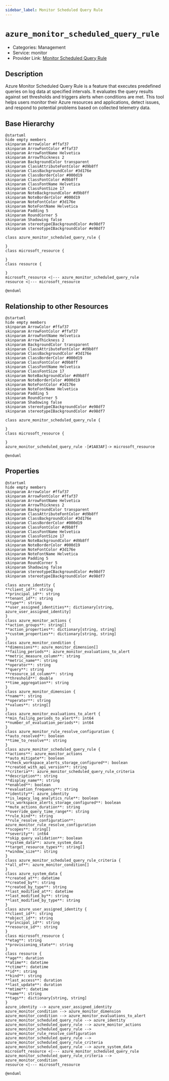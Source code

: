 ```yaml
---
sidebar_label: Monitor Scheduled Query Rule
---
```


# `azure_monitor_scheduled_query_rule`

- Categories: Management
- Service: monitor
- Provider Link: [Monitor Scheduled Query Rule](https://learn.microsoft.com/en-us/azure/azure-monitor/alerts/alerts-scheduled-query)

## Description

Azure Monitor Scheduled Query Rule is a feature that executes predefined queries on log data at specified intervals. It evaluates the query results against set thresholds and triggers alerts when conditions are met. This tool helps users monitor their Azure resources and applications, detect issues, and respond to potential problems based on collected telemetry data.

## Base Hierarchy

<ZoomPanPinch>

```kroki imgType="plantuml" imgAlt="Hierarchy of Monitor Scheduled Query Rule"
@startuml
hide empty members
skinparam ArrowColor #ffaf37
skinparam ArrowFontColor #ffaf37
skinparam ArrowFontName Helvetica
skinparam ArrowThickness 2
skinparam BackgroundColor transparent
skinparam ClassAttributeFontColor #d9b8ff
skinparam ClassBackgroundColor #3d176e
skinparam ClassBorderColor #000d19
skinparam ClassFontColor #d9b8ff
skinparam ClassFontName Helvetica
skinparam ClassFontSize 17
skinparam NoteBackgroundColor #d9b8ff
skinparam NoteBorderColor #000d19
skinparam NoteFontColor #3d176e
skinparam NoteFontName Helvetica
skinparam Padding 5
skinparam RoundCorner 5
skinparam Shadowing false
skinparam stereotypeCBackgroundColor #e98df7
skinparam stereotypeIBackgroundColor #e98df7

class azure_monitor_scheduled_query_rule {

}
class microsoft_resource {

}
class resource {

}
microsoft_resource <|--- azure_monitor_scheduled_query_rule
resource <|--- microsoft_resource

@enduml
```

</ZoomPanPinch>

## Relationship to other Resources

<ZoomPanPinch>

```kroki imgType="plantuml" imgAlt="Diagram of Monitor Scheduled Query Rule resource relationships"
@startuml
hide empty members
skinparam ArrowColor #ffaf37
skinparam ArrowFontColor #ffaf37
skinparam ArrowFontName Helvetica
skinparam ArrowThickness 2
skinparam BackgroundColor transparent
skinparam ClassAttributeFontColor #d9b8ff
skinparam ClassBackgroundColor #3d176e
skinparam ClassBorderColor #000d19
skinparam ClassFontColor #d9b8ff
skinparam ClassFontName Helvetica
skinparam ClassFontSize 17
skinparam NoteBackgroundColor #d9b8ff
skinparam NoteBorderColor #000d19
skinparam NoteFontColor #3d176e
skinparam NoteFontName Helvetica
skinparam Padding 5
skinparam RoundCorner 5
skinparam Shadowing false
skinparam stereotypeCBackgroundColor #e98df7
skinparam stereotypeIBackgroundColor #e98df7

class azure_monitor_scheduled_query_rule {

}
class microsoft_resource {

}
azure_monitor_scheduled_query_rule -[#1A83AF]-> microsoft_resource

@enduml
```

</ZoomPanPinch>

## Properties

<ZoomPanPinch>

```kroki imgType="plantuml" imgAlt="Diagram of Monitor Scheduled Query Rule data model"
@startuml
hide empty members
skinparam ArrowColor #ffaf37
skinparam ArrowFontColor #ffaf37
skinparam ArrowFontName Helvetica
skinparam ArrowThickness 2
skinparam BackgroundColor transparent
skinparam ClassAttributeFontColor #d9b8ff
skinparam ClassBackgroundColor #3d176e
skinparam ClassBorderColor #000d19
skinparam ClassFontColor #d9b8ff
skinparam ClassFontName Helvetica
skinparam ClassFontSize 17
skinparam NoteBackgroundColor #d9b8ff
skinparam NoteBorderColor #000d19
skinparam NoteFontColor #3d176e
skinparam NoteFontName Helvetica
skinparam Padding 5
skinparam RoundCorner 5
skinparam Shadowing false
skinparam stereotypeCBackgroundColor #e98df7
skinparam stereotypeIBackgroundColor #e98df7

class azure_identity {
**client_id**: string
**principal_id**: string
**tenant_id**: string
**type**: string
**user_assigned_identities**: dictionary[string, azure_user_assigned_identity]
}
class azure_monitor_actions {
**action_groups**: string[]
**action_properties**: dictionary[string, string]
**custom_properties**: dictionary[string, string]
}
class azure_monitor_condition {
**dimensions**: azure_monitor_dimension[]
**failing_periods**: azure_monitor_evaluations_to_alert
**metric_measure_column**: string
**metric_name**: string
**operator**: string
**query**: string
**resource_id_column**: string
**threshold**: double
**time_aggregation**: string
}
class azure_monitor_dimension {
**name**: string
**operator**: string
**values**: string[]
}
class azure_monitor_evaluations_to_alert {
**min_failing_periods_to_alert**: int64
**number_of_evaluation_periods**: int64
}
class azure_monitor_rule_resolve_configuration {
**auto_resolved**: boolean
**time_to_resolve**: string
}
class azure_monitor_scheduled_query_rule {
**actions**: azure_monitor_actions
**auto_mitigate**: boolean
**check_workspace_alerts_storage_configured**: boolean
**created_with_api_version**: string
**criteria**: azure_monitor_scheduled_query_rule_criteria
**description**: string
**display_name**: string
**enabled**: boolean
**evaluation_frequency**: string
**identity**: azure_identity
**is_legacy_log_analytics_rule**: boolean
**is_workspace_alerts_storage_configured**: boolean
**mute_actions_duration**: string
**override_query_time_range**: string
**rule_kind**: string
**rule_resolve_configuration**: azure_monitor_rule_resolve_configuration
**scopes**: string[]
**severity**: int64
**skip_query_validation**: boolean
**system_data**: azure_system_data
**target_resource_types**: string[]
**window_size**: string
}
class azure_monitor_scheduled_query_rule_criteria {
**all_of**: azure_monitor_condition[]
}
class azure_system_data {
**created_at**: datetime
**created_by**: string
**created_by_type**: string
**last_modified_at**: datetime
**last_modified_by**: string
**last_modified_by_type**: string
}
class azure_user_assigned_identity {
**client_id**: string
**object_id**: string
**principal_id**: string
**resource_id**: string
}
class microsoft_resource {
**etag**: string
**provisioning_state**: string
}
class resource {
**age**: duration
**atime**: datetime
**ctime**: datetime
**id**: string
**kind**: string
**last_access**: duration
**last_update**: duration
**mtime**: datetime
**name**: string
**tags**: dictionary[string, string]
}
azure_identity --> azure_user_assigned_identity
azure_monitor_condition --> azure_monitor_dimension
azure_monitor_condition --> azure_monitor_evaluations_to_alert
azure_monitor_scheduled_query_rule --> azure_identity
azure_monitor_scheduled_query_rule --> azure_monitor_actions
azure_monitor_scheduled_query_rule --> azure_monitor_rule_resolve_configuration
azure_monitor_scheduled_query_rule --> azure_monitor_scheduled_query_rule_criteria
azure_monitor_scheduled_query_rule --> azure_system_data
microsoft_resource <|--- azure_monitor_scheduled_query_rule
azure_monitor_scheduled_query_rule_criteria --> azure_monitor_condition
resource <|--- microsoft_resource

@enduml
```

</ZoomPanPinch>
